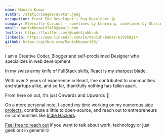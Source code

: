 ```yaml
---
name: Manish Kumar
avatar: /static/images/avatar.jpeg
occupation: Front End Developer | Bug Developer 😄
company: Eternally Curious — sometimes by Learning, sometimes by Sharing, sometimes by chasing Ambitious Goals.
email: manishkumar97430@gmail.com
twitter: https://twitter.com/@code4jobbruh
linkedin: https://www.linkedin.com/in/manish-kumar-6309b0214
github: https://github.com/ManishKumar180/
---
```


I am a Creative Coder, Blogger and self-proclaimed Designer who specializes in web development.

In my swiss army knife of FullStack skills, React is my sharpest blade.

With over 2 years of experience in React, I've contributed to communities and startups alike, and so far, thankfully nothing has fallen apart.

From here on out, it's just Onwards and Upwards 🚀

On a more personal note, I spend my time working on my numerous [side projects](https://github.com/ManishKumar180/ManishKumar180), contribute a little to open-source, and reach out to entrepreneurs on communities like [Indie Hackers](https://www.indiehackers.com/reubence).

[Feel free to reach out](https://twitter.com/reuben_rapose) if you want to talk about work, technology or just geek out in general 🤓
